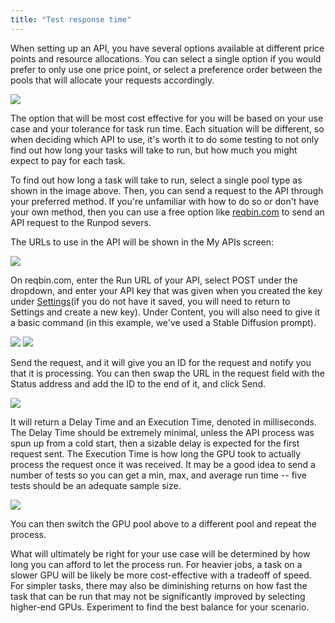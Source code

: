 ```yaml
---
title: "Test response time"
---
```


When setting up an API, you have several options available at different price points and resource allocations. You can select a single option if you would prefer to only use one price point, or select a preference order between the pools that will allocate your requests accordingly.

<Frame caption="">
  <img src="/images/e37411f4-742bf51-image-cff83571196f6b2b13ae24cb5bd7df47.png" />
</Frame>

The option that will be most cost effective for you will be based on your use case and your tolerance for task run time. Each situation will be different, so when deciding which API to use, it's worth it to do some testing to not only find out how long your tasks will take to run, but how much you might expect to pay for each task.

To find out how long a task will take to run, select a single pool type as shown in the image above. Then, you can send a request to the API through your preferred method. If you're unfamiliar with how to do so or don't have your own method, then you can use a free option like [reqbin.com](https://reqbin.com/) to send an API request to the Runpod severs.

The URLs to use in the API will be shown in the My APIs screen:

<Frame caption="">
  <img src="/images/fce8d6bd-0d8dd86-image-8a23d98f45eed07fe6180dad5064f4c9.png" />
</Frame>

On reqbin.com, enter the Run URL of your API, select POST under the dropdown, and enter your API key that was given when you created the key under [Settings](https://www.console.runpod.io/serverless/user/settings)(if you do not have it saved, you will need to return to Settings and create a new key). Under Content, you will also need to give it a basic command (in this example, we've used a Stable Diffusion prompt).

<Frame caption="">
  <img src="/images/d77f3a84-a9b9cf3-image-553445aee2a6def062ebb7a925453aae.png" />
</Frame>

<Frame caption="">
  <img src="/images/8694371e-7744b62-image-3c8c3981552d48e48c54d34527a9abdd.png" />
</Frame>

Send the request, and it will give you an ID for the request and notify you that it is processing. You can then swap the URL in the request field with the Status address and add the ID to the end of it, and click Send.

<Frame caption="">
  <img src="/images/b9250bc0-325f2bc-image-d0464eebb7314399317842515da851f6.png" />
</Frame>

It will return a Delay Time and an Execution Time, denoted in milliseconds. The Delay Time should be extremely minimal, unless the API process was spun up from a cold start, then a sizable delay is expected for the first request sent. The Execution Time is how long the GPU took to actually process the request once it was received. It may be a good idea to send a number of tests so you can get a min, max, and average run time -- five tests should be an adequate sample size.

<Frame caption="">
  <img src="/images/67c35646-1608d44-image-0ae69f46dc677749ae19ba027efd62c4.png" />
</Frame>

You can then switch the GPU pool above to a different pool and repeat the process.

What will ultimately be right for your use case will be determined by how long you can afford to let the process run. For heavier jobs, a task on a slower GPU will be likely be more cost-effective with a tradeoff of speed. For simpler tasks, there may also be diminishing returns on how fast the task that can be run that may not be significantly improved by selecting higher-end GPUs. Experiment to find the best balance for your scenario.
